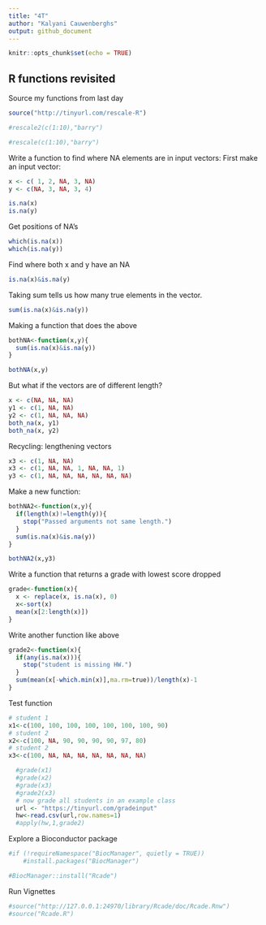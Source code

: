 ```yaml
---
title: "4T"
author: "Kalyani Cauwenberghs"
output: github_document
---
```


```r
knitr::opts_chunk$set(echo = TRUE)
```
## R functions revisited

Source my functions from last day
```r
source("http://tinyurl.com/rescale-R")
```

```r
#rescale2(c(1:10),"barry")
```

```r
#rescale(c(1:10),"barry")
```

Write a function to find where NA elements are in input vectors:
First make an input vector:
```r
x <- c( 1, 2, NA, 3, NA)
y <- c(NA, 3, NA, 3, 4)
```

```r
is.na(x)
is.na(y)
```
Get positions of NA's
```r
which(is.na(x))
which(is.na(y))
```
Find where both x and y have an NA
```r
is.na(x)&is.na(y)
```
Taking sum tells us how many true elements in the vector.
```r
sum(is.na(x)&is.na(y))
```

Making a function that does the above
```r
bothNA<-function(x,y){
  sum(is.na(x)&is.na(y))
}
```

```r
bothNA(x,y)
```

But what if the vectors are of different length?
```r
x <- c(NA, NA, NA)
y1 <- c(1, NA, NA)
y2 <- c(1, NA, NA, NA)
both_na(x, y1)
both_na(x, y2)
```

Recycling: lengthening vectors
```r
x3 <- c(1, NA, NA)
x3 <- c(1, NA, NA, 1, NA, NA, 1)
y3 <- c(1, NA, NA, NA, NA, NA, NA)
```

Make a new function:
```r
bothNA2<-function(x,y){
  if(length(x)!=length(y)){
    stop("Passed arguments not same length.")
  }
  sum(is.na(x)&is.na(y))
}
```

```r
bothNA2(x,y3)
```

Write a function that returns a grade with lowest score dropped
```r
grade<-function(x){
  x <- replace(x, is.na(x), 0)  
  x<-sort(x)
  mean(x[2:length(x)])
}
```

Write another function like above
```r
grade2<-function(x){
  if(any(is.na(x))){
    stop("student is missing HW.")
  }
  sum(mean(x[-which.min(x)],ma.rm=true))/length(x)-1
}
```

Test function
```r
# student 1
x1<-c(100, 100, 100, 100, 100, 100, 100, 90)
# student 2
x2<-c(100, NA, 90, 90, 90, 90, 97, 80)
# student 2
x3<-c(100, NA, NA, NA, NA, NA, NA, NA)
```

```r
  #grade(x1)
  #grade(x2)
  #grade(x3)
  #grade2(x3)
  # now grade all students in an example class
  url <- "https://tinyurl.com/gradeinput"
  hw<-read.csv(url,row.names=1)
  #apply(hw,1,grade2)
```

Explore a Bioconductor package
```r
#if (!requireNamespace("BiocManager", quietly = TRUE))
    #install.packages("BiocManager")

#BiocManager::install("Rcade")
```
Run Vignettes
```r
#source("http://127.0.0.1:24970/library/Rcade/doc/Rcade.Rnw")
#source("Rcade.R")
```














